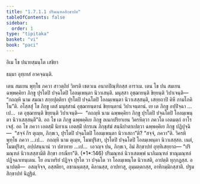 ```yaml
---
title: "1.7.1.1 ปริมณฺฑลสิกฺขาปท"
tableOfContents: false
sidebar:
  order: 1
type: "tipitaka"
basket: "vi"
book: "paci"
---
```



<DynamicBreadcrumb />


<Paragraph number="1682" type="center" book="paci">
อิเม โข ปนายสฺมนฺโต เสขิยา

  
ธมฺมา อุทฺเทสํ อาคจฺฉนฺติ.


</Paragraph>

<Division number="576" book="paci">

<Paragraph number="1683" book="paci">
เตน สมเยน พุทฺโธ ภควา สาวตฺถิยํ วิหรติ เชตวเน อนาถปิณฺฑิกสฺส อาราเม. เตน โข ปน สมเยน ฉพฺพคฺคิยา ภิกฺขู ปุรโตปิ ปจฺฉโตปิ โอลมฺเพนฺตา นิวาเสนฺติ. มนุสฺสา อุชฺฌายนฺติ ขิยฺยนฺติ วิปาเจนฺติ—  “กถญฺหิ นาม สมณา สกฺยปุตฺติยา ปุรโตปิ ปจฺฉโตปิ โอลมฺเพนฺตา นิวาเสสฺสนฺติ, เสยฺยถาปิ คิหี กามโภคิโน”ติ.
</Paragraph>

<Paragraph number="1684" book="paci">
อโสฺสสุํ โข ภิกฺขู เตสํ มนุสฺสานํ อุชฺฌายนฺตานํ ขิยฺยนฺตานํ วิปาเจนฺตานํ. เย เต ภิกฺขู อปฺปิจฺฉา …เป…  เต อุชฺฌายนฺติ ขิยฺยนฺติ วิปาเจนฺติ—  “กถญฺหิ นาม ฉพฺพคฺคิยา ภิกฺขู ปุรโตปิ ปจฺฉโตปิ โอลมฺเพนฺตา นิวาเสสฺสนฺตี”ติ.
</Paragraph>

<Paragraph number="1685" book="paci">
อถ โข เต ภิกฺขู ฉพฺพคฺคิเย ภิกฺขู อเนกปริยาเยน วิครหิตฺวา ภควโต เอตมตฺถํ อาโรเจสุํ. อถ โข ภควา เอตสฺมิํ นิทาเน เอตสฺมิํ ปกรเณ ภิกฺขุสํฆํ สนฺนิปาตาเปตฺวา ฉพฺพคฺคิเย ภิกฺขู ปฏิปุจฺฉิ—  “สจฺจํ กิร ตุเมฺห, ภิกฺขเว, ปุรโตปิ ปจฺฉโตปิ โอลมฺเพนฺตา นิวาเสถา”ติ? “สจฺจํ, ภควา”ติ. วิครหิ พุทฺโธ ภควา …เป…  กถญฺหิ นาม ตุเมฺห, โมฆปุริสา, ปุรโตปิ ปจฺฉโตปิ โอลมฺเพนฺตา นิวาเสสฺสถ. เนตํ, โมฆปุริสา, อปฺปสนฺนานํ วา ปสาทาย …เป…  เอวญฺจ ปน, ภิกฺขเว, อิมํ สิกฺขาปทํ อุทฺทิเสยฺยาถ—
</Paragraph>

<Paragraph number="1686" book="paci">
<Emphasis>“ปริมณฺฑลํ นิวาเสสฺสามีติ สิกฺขา กรณียา”</Emphasis>ติ. (*1*:<Emphasis>146</Emphasis>)
</Paragraph>

<Paragraph number="1687" book="paci">
ปริมณฺฑลํ นิวาเสตพฺพํ นาภิมณฺฑลํ ชาณุมณฺฑลํ ปฏิจฺฉาเทนฺเตน. โย อนาทริยํ ปฏิจฺจ ปุรโต วา ปจฺฉโต วา โอลมฺเพนฺโต นิวาเสติ, อาปตฺติ ทุกฺกฏสฺส.
</Paragraph>

<Paragraph number="1688" book="paci">
อนาปตฺติ—  อสญฺจิจฺจ, อสฺสติยา, อชานนฺตสฺส, คิลานสฺส, อาปทาสุ, อุมฺมตฺตกสฺส, อาทิกมฺมิกสฺสาติ.

</Paragraph>
</Division>

<Paragraph number="1689" type="center" book="paci">
ปฐมสิกฺขาปทํ นิฏฺฐิตํ.
</Paragraph>